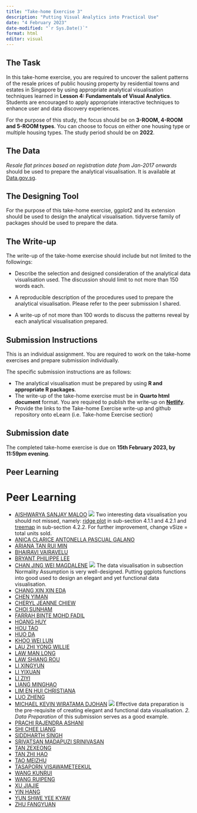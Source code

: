 ```yaml
---
title: "Take-home Exercise 3"
description: "Putting Visual Analytics into Practical Use"
date: "4 February 2023"
date-modified: "`r Sys.Date()`"
format: html
editor: visual
---
```


## The Task

In this take-home exercise, you are required to uncover the salient patterns of the resale prices of public housing property by residential towns and estates in Singapore by using appropriate analytical visualisation techniques learned in **Lesson 4: Fundamentals of Visual Analytics**. Students are encouraged to apply appropriate interactive techniques to enhance user and data discovery experiences.

For the purpose of this study, the focus should be on **3-ROOM, 4-ROOM and 5-ROOM types**. You can choose to focus on either one housing type or multiple housing types. The study period should be on **2022**.

## The Data

*Resale flat princes based on registration date from Jan-2017 onwards* should be used to prepare the analytical visualisation. It is available at [Data.gov.sg](https://data.gov.sg/).

## The Designing Tool

For the purpose of this take-home exercise, ggplot2 and its extension should be used to design the analytical visualisation. tidyverse family of packages should be used to prepare the data.

## The Write-up

The write-up of the take-home exercise should include but not limited to the followings:

-   Describe the selection and designed consideration of the analytical data visualisation used. The discussion should limit to not more than 150 words each.

-   A reproducible description of the procedures used to prepare the analytical visualisation. Please refer to the peer submission I shared.

-   A write-up of not more than 100 words to discuss the patterns reveal by each analytical visualisation prepared.

## Submission Instructions

This is an individual assignment. You are required to work on the take-home exercises and prepare submission individually.

The specific submission instructions are as follows:

-   The analytical visualisation must be prepared by using **R and appropriate R packages**.
-   The write-up of the take-home exercise must be in **Quarto html document** format. You are required to publish the write-up on [**Netlify**](https://www.netlify.com/).
-   Provide the links to the Take-home Exercise write-up and github repository onto eLearn (i.e. Take-home Exercise section)

## Submission date

The completed take-home exercise is due on **15th February 2023, by 11:59pm evening**.

## Peer Learning

# Peer Learning

-   [AISHWARYA SANJAY MALOO](https://isss608-ay-2022-23-aishwaryamaloo.netlify.app/take-home_ex/take-home_ex03/take-home_ex03) ![](img/thumbup1.jpg) Two interesting data visualisation you should not missed, namely: [ridge plot](https://www.data-to-viz.com/graph/ridgeline.html) in sub-section 4.1.1 and 4.2.1 and [treemap](http://www.cs.umd.edu/hcil/treemap-history/) in sub-section 4.2.2. For further improvement, change vSize = total units sold.  
-   [ANICA CLARICE ANTONELLA PASCUAL GALANO](https://acapvisualano.netlify.app/take-home_ex/take-home_ex3/take-home_ex3)
-   [ARIANA TAN RUI MIN](https://arianatan-jan23isss608.netlify.app/takehome_ex/takehome_ex_03/takehome_ex_03)
-   [BHAIRAVI VAIRAVELU](https://isss608-ay2022-23t2-vb.netlify.app/take_home_ex/take_home_ex03/take_home_ex03)
-   [BRYANT PHILIPPE LEE](https://isss608-2023-bsl.netlify.app/take-home_ex/take-home_ex03)
-   [CHAN JING WEI MAGDALENE](https://magdalenechan-iss608.netlify.app/take_home_ex/take_home_ex03/take_home_ex03) ![](img/thumbup1.jpg) The data visualisation in subsection Normality Assumption is very well-designed. Putting ggplots functions into good used to design an elegant and yet functional data visualisation.   
-   [CHANG XIN XIN EDA](https://isss608-edachang.netlify.app/take-home_ex/take-home_ex03/take-home_ex03)
-   [CHEN YIMAN](https://yimanchen-isss608.netlify.app/takehome/takehome03/takehome03)
-   [CHERYL JEANNE CHIEW](https://cheryljeanne-isss608-ay2223.netlify.app/take-home_ex/take-home_ex03/take-home_ex03)
-   [CHOI SUNHAM](https://aashleychoii.netlify.app/take-home-exercise/take-home-exercise_03)
-   [FARRAH BINTE MOHD FADIL](https://farrahmf.netlify.app/take-home_ex/take-home_ex03/take-home_ex03)
-   [HOANG HUY](https://isss608-thomashoang.netlify.app/takehomeex/takehomeex03)
-   [HOU TAO](https://isss608-vaa-ht.netlify.app/takehome_ex/takehome_ex03/takehome_ex03)
-   [HUO DA](https://isss608-ay2022-23-huoda.netlify.app/take-home_ex/take-home_ex03/take-home_ex03)
-   [KHOO WEI LUN](https://isss608-khooweilun.netlify.app/take-home_ex/take-home_ex03/take-home_ex03)
-   [LAU ZHI YONG WILLIE](https://isss608-willielau.netlify.app/take-home_ex/take-home_ex03/take-home_ex03)
-   [LAW MAN LONG](https://mllaw-isss608-ay21-22jan.netlify.app/take-home_ex/take-home_ex03/take-home_ex03)
-   [LAW SHIANG ROU](https://isss608-shiangrou.netlify.app/take_home_exercise/take_home_exercise_3/take_home_exercise_3)
-   [LI XINGYUN](https://isss608-lixingyun.netlify.app/takehomeexercises/exercise3/exercise3)
-   [LI YIXUAN](https://isss608-daisy.netlify.app/take-home-ex/take-home-3/takehome3.html)
-   [LI ZIYI](https://visual-analytics-applications-lzy.netlify.app/take-home_ex/ex03/take-home_ex03)
-   [LIANG MINGHAO](https://isss608-2023-minghao.netlify.app/takehome_3/takehome_3.html)
-   [LIM EN HUI CHRISTIANA](https://visualanalytics-christianalim-jan2023.netlify.app/take%20home%20exercises/take-home-exercise-3)
-   [LUO ZHENG](https://zoeluvrisss608.netlify.app/take-home_ex/take-home_ex03/take-home_ex03)
-   [MICHAEL KEVIN WIRATAMA DJOHAN](https://isss608-michaeldj.netlify.app/take-home_ex/take-home_ex03/take-home_ex03) ![](img/thumbup1.jpg) Effective data preparation is the pre-requisite of creating elegant and functional data visualisation.  *2. Data Preparation* of this submission serves as a good example. 
-   [PRACHI RAJENDRA ASHANI](https://isss608-ay2022-23-prachi.netlify.app/take-home_ex/take-home_ex03/take-home_ex03)
-   [SHI CHEE LIANG](https://isss608scl.netlify.app/takehomeex/takehomeex03/takehomeex03)
-   [SIDDHARTH SINGH](https://siddharthsingh-isss608-ay2022-23t1.netlify.app/take-home_ex/take-home_ex03/take-home_ex03)
-   [SRIVATSAN MADAPUZI SRINIVASAN](https://vaa-mssri-2022-23.netlify.app/take-home_ex/take-home_ex03/take-home_ex03)
-   [TAN ZEXEONG](https://visual-analytics-jephostan.netlify.app/takehome/th_ex3/th_ex3)
-   [TAN ZHI HAO](https://isss608-ay2022-23t2-tanzhihao.netlify.app/take-home_ex/take-home_ex03/take-home_ex03)
-   [TAO MEIZHU](https://isss608-vaa-meizhu.netlify.app/take-home%20exercise/take-home%20exercise%203/take-home%20exercise%203)
-   [TASAPORN VISAWAMETEEKUL](https://isss608-tasapornv.netlify.app/take-home_ex/take-home_ex03/take-home_ex03)
-   [WANG KUNRUI](https://olivia-vaa-smu.netlify.app/kunruiwang-takehome3)
-   [WANG RUIPENG](https://isss608-rp.netlify.app/take-home_ex/take-home_ex03/take-home_ex03)
-   [XU JIAJIE](https://isss608-ay2022-23t1.netlify.app/take-home_ex/takehome_ex03/takehome_ex03)
-   [YIN HANG](https://isss608-ay2022-23t2.netlify.app/take-home_ex/take-home_ex03/take-home_ex03)
-   [YUN SHWE YEE KYAW](https://isss608-vaa-2022.netlify.app/take-home_ex/take-home_ex03/take-home_ex03)
-   [ZHU FANGYUAN](https://608vaa.netlify.app/take-home_ex3/take-home_ex3)
